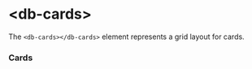 
<Meta title="01-Layout/Cards/Intro" />

<h1>&lt;db-cards&gt;</h1>

The `<db-cards></db-cards>` element represents a grid layout for cards.

<h3>Cards</h3>

<Canvas>
  <db-cards>
    <db-card
      header="Title 1"
      content="Content 1"
      illustration="christmas"
    ></db-card>
    <db-card
      header="Title 2"
      content="Content 2"
      illustration="der_kleine_ice"
    ></db-card>
    <db-card
      header="Title 3"
      content="Content 3"
      illustration="kiosk"
    ></db-card>
    <db-card
      header="Title 4"
      content="Content 4"
      illustration="gaming"
    ></db-card>
  </db-cards>
</Canvas>

<Readme />
